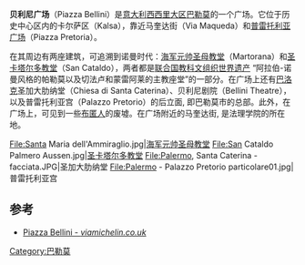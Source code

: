 {{Infobox street
| name                    = 贝利尼广场
| native_name             = Piazza Bellini
| image                   = Piazza Bellini Chiesa Martorana San Cataldo Palermo.jpg
| caption                 = [[海军元帅圣母教堂|海军元帅圣母教堂]]和[[圣卡塔尔多教堂|圣卡塔尔多教堂]]
| location                = [[意大利|意大利]][[西西里大区|西西里大区]][[巴勒莫|巴勒莫]]
| coordinates             = {{Coord|38|06|54.08|N|13|21|45.07|E|type:landmark_region:IT|display=inline,title}}
}}
'''贝利尼广场'''（Piazza Bellini）是[[意大利|意大利]][[西西里大区|西西里大区]][[巴勒莫|巴勒莫]]的一个广场。它位于历史中心区内的卡尔萨区（Kalsa），靠近马奎达街（Via Maqueda）和[[普雷托利亚广场|普雷托利亚广场]]（Piazza Pretoria）。

在其周边有两座建筑，可追溯到诺曼时代：[[海军元帅圣母教堂|海军元帅圣母教堂]]（Martorana）和[[圣卡塔尔多教堂|圣卡塔尔多教堂]]（San Cataldo），两者都是[[联合国教科文组织世界遗产|联合国教科文组织世界遗产]] “阿拉伯-诺曼风格的帕勒莫以及切法卢和蒙雷阿莱的主教座堂”的一部分。在广场上还有[[巴洛克建筑|巴洛克]]圣加大肋纳堂（Chiesa di Santa Caterina）、贝利尼剧院（Bellini Theatre），以及普雷托利亚宫（Palazzo Pretorio）的后立面, 即巴勒莫市的总部。此外，在广场上，可见到一些[[布匿人|布匿人]]的废墟。在广场附近的马奎达街, 是法理学院的所在地。

<gallery>
File:Santa Maria dell'Ammiraglio.jpg|[[海军元帅圣母教堂|海军元帅圣母教堂]]
File:San Cataldo Palmero Aussen.jpg|[[圣卡塔尔多教堂|圣卡塔尔多教堂]]
File:Palermo, Santa Caterina - facciata.JPG|圣加大肋纳堂
File:Palermo - Palazzo Pretorio particolare01.jpg|普雷托利亚宫
</gallery>

== 参考 ==
* [https://www.viamichelin.co.uk/web/Tourist-Attraction/Palermo-90133-Piazza_Bellini-a5l9rw6b Piazza Bellini - ''viamichelin.co.uk'']{{Wayback|url=https://www.viamichelin.co.uk/web/Tourist-Attraction/Palermo-90133-Piazza_Bellini-a5l9rw6b |date=20170201234720 }}
[[Category:巴勒莫|Category:巴勒莫]]